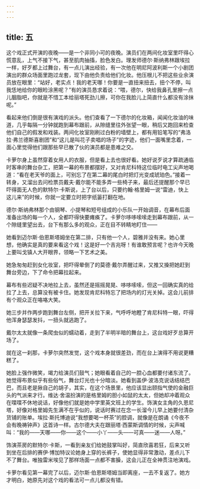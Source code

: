```yaml
---
---
---
```

title: 五
---




这个戏正式开演的夜晚——是一个非同小可的夜晚。演员们在两间化妆室里吓得心慌意乱，上气不接下气，甚至肌肉抽搐，脸色发白。理发师德尔·斯纳弗林跟埃拉一样，好歹都上过舞台，有一点儿演出经验，有一次他在明尼阿波利斯一个小剧团演出的群众场面里跑过龙套，现下由他负责给他们化妆。他压根儿不把这些业余演员放在眼里：“站好，老实点！我的老天哪！你要是一直扭来扭去，扭个不停，叫我恁地给你的眼睑涂黑呢？”有的演员恳求着说：“喂，德尔，快给我鼻孔里擦一点儿胭脂吧，你就是不惜工本给丽塔死劲儿擦，可你在我脸儿上简直什么都没有涂抹呢。”

看起来他们倒是很有演戏的派头。他们查看了一下德尔的化妆箱，闻闻化妆油的味道，几乎每隔一分钟就跑到幕布跟前，从隙缝里往外张望一眼，稍后又跑回来检查他们自己的假发和戏装。两间化妆室刚刷过白粉的墙壁上，都有用铅笔写的“弗洛拉·弗兰德斯喜剧团”和“这儿是叫花子卖唱的场子”的字迹，他们一面嘴里念着，一面心里觉得他们跟那些早已散了伙的演员都是患难之交。

卡萝尔身上虽然穿着女用人的衣服，但是看上去也很好看。她好说歹说才算疏通临时客串的舞台杂工，把第一幕的布景都摆好，又对肯尼科特这位临时电工尖声地喝道：“看在老天爷的面上，可别忘了在第二幕的尾白时把灯光变成琥珀色。”接着一转身，又溜出去问检票员戴夫·戴尔能不能多弄一些椅子来，最后还提醒那个早已吓得面无人色的默特尔·卡斯说，上了台以后，只要约翰·格里姆一说“雷迪，快上这儿来”的时候，你就一定要立时把字纸篓打翻在地。

德尔·斯纳弗林那个由钢琴、小提琴和短号组成的小乐队一开始调音，在幕布后面准备出场的每一个人，全都吓得快要瘫痪了。卡萝尔哆哆嗦嗦走到幕布跟前，从一个隙缝里望出去，台下有那么多的观众，正在目不转睛地盯住——

她看到迈尔斯·伯恩斯塔姆坐在第二排，只有他一个人，碧雅并没有来。她心里想，他确实是真的要来看这个戏！这是好一个吉兆呀！有谁敢预言呢？也许今天晚上要叫戈镇人大开眼界，领略一下艺术之美。

她急匆匆赶到女化妆室，把吓得晕倒了的莫德·戴尔弄醒过来，又推又搡把她赶到舞台旁边，下了命令把幕拉起来。

幕布有些迟疑不决地拉上去，虽然还是摇摇晃晃、哆哆嗦嗦，但这一回确实真的给拉了上去，总算没有被卡住。她发现肯尼科特忘了把场内的灯光关掉。这会儿前排有个观众正在咯咯大笑。

她三步并作两步跑到舞台左侧，把开关拉下来，气呼呼地瞪了肯尼科特一眼，吓得他浑身瑟瑟发抖，一扭头就逃跑了。

戴尔太太就像一条爬虫似的蠕动着，走到了半明半暗的舞台上，这台戏好歹总算开场了。

就在这一刹那，卡萝尔突然发觉，这个戏本身就很差劲，而在台上演得不用说更糟糕了。

她脸上强作微笑，竭力给演员们鼓气；她眼看着自己的一腔心血都要付诸东流了。她觉得布景似乎有些俗气，舞台灯光也十分暗淡。她看到盖伊·波洛克说话结结巴巴，而且老是揪自己的胡子，其实，在这个场景里，他应该显出颐指气使的金融巨头的气派来才行。维达·舍温扮演的是格里姆的胆小如鼠的太太，但她却冲着观众在喋喋不休地说话，好像他们就是她中学里英文班上的学生。饰演女主角的久恩尼塔，好像对格里姆先生满不在乎似的，说话时赛过在念一长溜今儿早上她要付清杂货铺的账单。埃拉·斯托博迪说“我想要喝一杯茶”的腔调，就像是在朗诵《今夜不会有晚祷钟声》这首诗一样。古尔德大夫在跟丽塔·西蒙斯调情的时候，尖声喊叫：“我的——天哪——你——这个——小丫——头——可真——迷——人呀。”

饰演茶房的默特尔·卡斯，一看到亲友们给她鼓掌叫好，简直欣喜若狂，后来又听到坐在后排的赛伊·博加特议论她身上穿的长裤子，使她显得非常激动，差点儿下不了舞台。唯独雷米埃见了那样场面一点都不害臊，这会儿正在全神贯注地演戏。

卡萝尔看见第一幕完了以后，迈尔斯·伯恩斯塔姆当即离座，一去不复返了。她方才明白，她原先对这个戏的看法可一点儿都没有错。